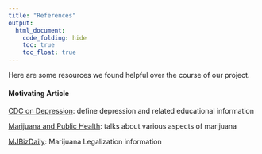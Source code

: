 ```yaml
---
title: "References"
output: 
  html_document:
    code_folding: hide
    toc: true
    toc_float: true
---
```

Here are some resources we found helpful over the course of our project.

#### **Motivating Article**
[CDC on Depression](https://www.cdc.gov/tobacco/campaign/tips/diseases/depression-anxiety.html): define depression and related educational information

[Marijuana and Public Health](https://www.cdc.gov/marijuana/index.htm): talks about various aspects of marijuana

[MJBizDaily](https://mjbizdaily.com/map-of-us-marijuana-legalization-by-state/): Marijuana Legalization information




